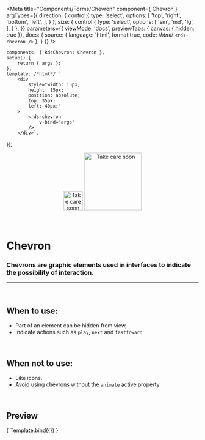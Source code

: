 
<Meta
	title="Components/Forms/Chevron"
	component={ Chevron }
	argTypes={{
		direction: {
			control:{
				type: 'select',
				options: [
					'top',
					'right',
					'bottom',
					'left',
				],
			}
		},
		size: {
			control:{
				type: 'select',
				options: [
					'sm',
					'md',
					'lg',
				],
			}
		},
	}}
	parameters={{
		viewMode: 'docs',
		previewTabs: { canvas: { hidden: true }},
		docs: {
			source: {
				language: 'html',
				format:true,
				code: /*html*/ 
`<rds-chevron />`
			},
		}
	}}
/>

	components: { RdsChevron: Chevron },
	setup() {
		return { args };
	},
	template: /*html*/ `
		<div
			style="width: 15px;
			height: 15px;
			position: absolute;
			top: 35px;
			left: 40px;"
		>
			<rds-chevron
				v-bind="args" 
			/>
		</div>`,
});


<div align="center" style={{display: 'flex'}}>
    <a href="https://rahulaher.netlify.app">
        <img src="../../../public/img/logo/glyph-black-colored.svg" alt="Take care soon" width="50" />
        <img src="../../../public/img/logo/word-black-colored.svg" alt="Take care soon" width="150" />
    </a>
</div>

<br />
<br />

# Chevron

### Chevrons are graphic elements used in interfaces to indicate the possibility of interaction.
---
<br />

## When to use:
- Part of an element can be hidden from view,
- Indicate actions such as `play`, `next` and `fastfoward`


<br />

## When not to use:
- Like icons.
- Avoid using chevrons without the  `animate` active property

<br />

## Preview

<Canvas>
	<Story
		name="Chevron"
	>
		{ Template.bind({}) }
	</Story>
</Canvas>

<ArgsTable story="Chevron" />
